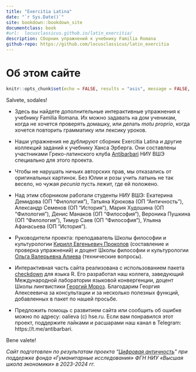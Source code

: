 ```yaml
--- 
title: "Exercitia Latina"
date: "`r Sys.Date()`"
site: bookdown::bookdown_site
documentclass: book
#url:  locusclassicus.github.io/latin_exercitia/ 
description: Сборник упражнений к учебнику Familia Romana
github-repo: https://github.com/locusclassicus/latin_exercitia
---
```


# Об этом сайте

```r
knitr::opts_chunk$set(echo = FALSE, results = "asis", message = FALSE, warning = FALSE)
```


Salvete, sodales! 

- Здесь вы найдете дополнительные интерактивные упражнения к учебнику Familia Romana. Их можно задавать на дом ученикам, когда не хочется проверять домашку, или делать _motu proprio_, когда хочется повторить грамматику или лексику уроков. 

- Наши упражнения не дублируют сборник Exercitia Latina и другие коллекций заданий к учебнику Ханса Эрберга. Они составлены участниками Греко-латинского клуба [Antibarbari](http://antibarbari.ru/) НИУ ВШЭ специально для этого проекта. 

- Чтобы не нарушать ничьих авторских прав, мы отказались от оригинальных картинок. Без Юлии и розы учить латынь не так весело, но чужая _pecunia_ пусть лежит, где ей положено. 

- Над этим сборником работали студенты НИУ ВШЭ: Екатерина Демидова (ОП "Филология"), Татьяна Крюкова (ОП "Античность"), Александр Семенов (ОП "История"), Мария Худошина (ОП "Филология"), Денис Манаков (ОП "Философия"), Вероника Пушкина (ОП "Филология"), Тимур Саев (ОП "Философия"), Ульяна Афанасьева (ОП "История").

- Руководители проекта: преподаватель Школы философии и культурологии [Кирилл Евгеньевич Прокопов](https://www.hse.ru/staff/prokopov) (составление и проверка упражнений) и доцент Школы философии и культурологии [Ольга Валерьевна Алиева](https://www.hse.ru/org/persons/77284635) (технические вопросы).

- Интерактивная часть сайта реализована с использованием пакета [checkdown](https://cran.r-project.org/web/packages/checkdown/index.html) для языка R. Его разработал наш коллега, заведующий Международной лаборатории языковой конвергенции, доцент Школы лингвистики [Георгий Мороз](https://www.hse.ru/staff/agricolamz). Благодарим Георгия Алексеевича за консультации и за несколько полезных функций, добавленных в пакет по нашей просьбе.  

- Предложить помощь с развитием сайта или сообщить об ошибке можно по адресу: oalieva (c) hse.ru. Если вам понравился этот проект, поддержите лайками и расшарами наш канал в Telegram:  https://t.me/antibarbari. 

Bene valete!

_Сайт подготовлен по результатам проекта "[Цифровая античность](https://hum.hse.ru/proj/digital_antiquity)" при поддержке фонда «Гуманитарные исследования» ФГН НИУ «Высшая школа экономики» в 2023-2024 гг._








